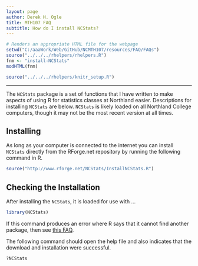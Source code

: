 ```yaml
---
layout: page
author: Derek H. Ogle
title: MTH107 FAQ
subtitle: How do I install NCStats?
---
```


```r
# Renders an appropriate HTML file for the webpage
setwd("C:/aaaWork/Web/GitHub/NCMTH107/resources/FAQ/FAQs")
source("../../../rhelpers/rhelpers.R")
fnm <- "install-NCStats"
modHTML(fnm)
```

```r
source("../../../rhelpers/knitr_setup.R")
```

----

The `NCStats` package is a set of functions that I have written to make aspects of using R for statistics classes at Northland easier.  Descriptions for installing `NCStats` are below.  `NCStats` is likely loaded on all Northland College computers, though it may not be the most recent version at all times.

## Installing

As long as your computer is connected to the internet you can install `NCStats` directly from the RForge.net repository by running the following command in R.

```r
source("http://www.rforge.net/NCStats/InstallNCStats.R")
```

## Checking the Installation

After installing the `NCStats`, it is loaded for use with ...
```r
library(NCStats)
```

If this command produces an error where R says that it cannot find another package, then see [this FAQ](install-other-packages.html).

The following command should open the help file and also indicates that the download and installation were successful.
```r
?NCStats
```
